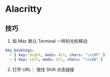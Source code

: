 # Alacritty

## 技巧

1. 和 Mac 默认 Terminal 一样的光标移动

```yaml
key_bindings:
  - { key: Right, mods: Alt, chars: "\x1BF" }
  - { key: Left, mods: Alt, chars: "\x1BB" }
```

2. 打开 URL： 按住 Shift 点击链接
